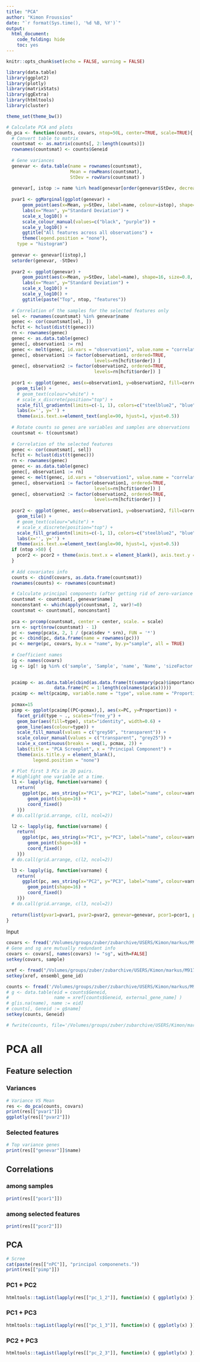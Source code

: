```yaml
---
title: "PCA"
author: "Kimon Froussios"
date: "`r format(Sys.time(), '%d %B, %Y')`"
output: 
  html_document:
    code_folding: hide
    toc: yes
---
```


\VignetteEngine{knitr::knitr}

```r
knitr::opts_chunk$set(echo = FALSE, warning = FALSE)
```

```r
library(data.table)
library(ggplot2)
library(plotly)
library(matrixStats)
library(ggExtra)
library(htmltools)
library(cluster)

theme_set(theme_bw())

# Calculate PCA and plots
do_pca <- function(counts, covars, ntop=50L, center=TRUE, scale=TRUE){
  # Convert table to matrix
  countsmat <- as.matrix(counts[, 2:length(counts)])
  rownames(countsmat) <- counts$Geneid
  
  # Gene variances
  genevar <- data.table(name = rownames(countsmat),
                        Mean = rowMeans(countsmat),
                        StDev = rowVars(countsmat) )
  
  genevar[, istop := name %in% head(genevar[order(genevar$StDev, decreasing = TRUE), name], n=ntop)]
  
  pvar1 <- ggMarginal(ggplot(genevar) +
      geom_point(aes(x=Mean, y=StDev, label=name, colour=istop), shape=16, size=0.8, alpha=0.5) +
      labs(x="Mean", y="Standard Deviation") +
      scale_x_log10() +
      scale_colour_manual(values=c("black", "purple")) +
      scale_y_log10() +
      ggtitle("All features across all observations") +
      theme(legend.position = "none"),
    type = "histogram")
  
  genevar <- genevar[(istop),]
  setorder(genevar, -StDev)
  
  pvar2 <- ggplot(genevar) +
      geom_point(aes(x=Mean, y=StDev, label=name), shape=16, size=0.8, alpha=0.5, colour="purple") +
      labs(x="Mean", y="Standard Deviation") +
      scale_x_log10() +
      scale_y_log10() +
      ggtitle(paste("Top", ntop, "features"))
  
  # Correlation of the samples for the selected features only
  sel <- rownames(countsmat) %in% genevar$name
  genec <- cor(countsmat[sel, ])
  hcfit <- hclust(dist(t(genec)))
  rn <- rownames(genec)
  genec <- as.data.table(genec)
  genec[, observation1 := rn]
  genec <- melt(genec, id.vars = "observation1", value.name = "correlation", variable.name = "observation2")
  genec[, observation1 := factor(observation1, ordered=TRUE, 
                                 levels=rn[hcfit$order]) ]
  genec[, observation2 := factor(observation2, ordered=TRUE, 
                                 levels=rn[hcfit$order]) ]
  
  pcor1 <- ggplot(genec, aes(x=observation1, y=observation2, fill=correlation, label=correlation)) +
    geom_tile() +
    # geom_text(colour="white") +
    # scale_x_discrete(position="top") +
    scale_fill_gradientn(limits=c(-1, 1), colors=c("steelblue2", "blue", "darkblue", "black", "darkred", "red", "orange") ) +
    labs(x='', y='') +
    theme(axis.text.x=element_text(angle=90, hjust=1, vjust=0.5))
  
  # Rotate counts so genes are variables and samples are observations
  countsmat <- t(countsmat)
  
  # Correlation of the selected features
  genec <- cor(countsmat[, sel])
  hcfit <- hclust(dist(t(genec)))
  rn <- rownames(genec)
  genec <- as.data.table(genec)
  genec[, observation1 := rn]
  genec <- melt(genec, id.vars = "observation1", value.name = "correlation", variable.name = "observation2")
  genec[, observation1 := factor(observation1, ordered=TRUE, 
                                 levels=rn[hcfit$order]) ]
  genec[, observation2 := factor(observation2, ordered=TRUE, 
                                 levels=rn[hcfit$order]) ]
  
  pcor2 <- ggplot(genec, aes(x=observation1, y=observation2, fill=correlation, label=correlation)) +
    geom_tile() +
    # geom_text(colour="white") +
    # scale_x_discrete(position="top") +
    scale_fill_gradientn(limits=c(-1, 1), colors=c("steelblue2", "blue", "darkblue", "black", "darkred", "red", "orange") ) +
    labs(x='', y='') +
    theme(axis.text.x=element_text(angle=90, hjust=1, vjust=0.5))
  if (ntop >50) {
    pcor2 <- pcor2 + theme(axis.text.x = element_blank(), axis.text.y = element_blank())
  }
  
  # Add covariates info
  counts <- cbind(covars, as.data.frame(countsmat))
  rownames(counts) <- rownames(countsmat)

  # Calculate principal components (after getting rid of zero-variance genes that can't be standardized)
  countsmat <- countsmat[, genevar$name]
  nonconstant <- which(apply(countsmat, 2, var)!=0)
  countsmat <- countsmat[, nonconstant]
  
  pca <- prcomp(countsmat, center = center, scale. = scale)
  srn <- sqrt(nrow(countsmat) - 1)
  pc <- sweep(pca$x, 2, 1 / (pca$sdev * srn), FUN = '*')
  pc <- cbind(pc, data.frame(name = rownames(pc)))
  pc <- merge(pc, covars, by.x = "name", by.y="sample", all = TRUE)
  
  # Coefficient names
  ig <- names(covars)
  ig <- ig[! ig %in% c('sample', 'Sample', 'name', 'Name', 'sizeFactor')]

  
  pcaimp <- as.data.table(cbind(as.data.frame(t(summary(pca)$importance)), 
                  data.frame(PC = 1:length(colnames(pca$x)))))
  pcaimp <- melt(pcaimp, variable.name = "type", value.name = "Proportion", id.vars = c("PC", "Standard deviation"))
  
  pcmax=15
  pimp <- ggplot(pcaimp[(PC<pcmax),], aes(x=PC, y=Proportion)) +
    facet_grid(type ~ ., scales="free_y") +
    geom_bar(aes(fill=type), stat="identity", width=0.6) +
    geom_line(aes(colour=type)) +
    scale_fill_manual(values = c("grey50", "transparent")) +
    scale_colour_manual(values = c("transparent", "grey25")) +
    scale_x_continuous(breaks = seq(1, pcmax, 2)) +
    labs(title = "PCA Screeplot", x = "Principal Component") +
    theme(axis.title.y = element_blank(),
          legend.position = "none")

  # Plot first 3 PCs in 2D pairs.
  # Highlight one variable at a time.
  l1 <- lapply(ig, function(varname) { 
    return( 
      ggplot(pc, aes_string(x="PC1", y="PC2", label="name", colour=varname)) +
        geom_point(shape=16) +
        coord_fixed()
    )})
  # do.call(grid.arrange, c(l1, ncol=2))

  l2 <- lapply(ig, function(varname) { 
    return( 
      ggplot(pc, aes_string(x="PC1", y="PC3", label="name", colour=varname)) +
        geom_point(shape=16) +
        coord_fixed()
    )})
  # do.call(grid.arrange, c(l2, ncol=2))

  l3 <- lapply(ig, function(varname) { 
    return( 
      ggplot(pc, aes_string(x="PC2", y="PC3", label="name", colour=varname)) +
        geom_point(shape=16) +
        coord_fixed()
    )})
  # do.call(grid.arrange, c(l3, ncol=2))
  
  return(list(pvar1=pvar1, pvar2=pvar2, genevar=genevar, pcor1=pcor1, pcor2=pcor2, nPC=sum(grepl("PC\\d+", names(pc), perl=TRUE)), pimp=pimp, pc_1_2=l1, pc_1_3=l2, pc_2_3=l3))
}
```

Input

```r
covars <- fread('/Volumes/groups/zuber/zubarchive/USERS/Kimon/markus/M9179_quantseq/description/covars.txt')
# Gene and sg are mutually redundant info
covars <- covars[, names(covars) != "sg", with=FALSE]
setkey(covars, sample)

xref <- fread("/Volumes/groups/zuber/zubarchive/USERS/Kimon/markus/M9179_quantseq/aux/xref_mm_genes.txt")
setkey(xref, ensembl_gene_id)

counts <- fread('/Volumes/groups/zuber/zubarchive/USERS/Kimon/markus/M9179_quantseq/process/counts/all_counts_named.tsv')
# g <- data.table(eid = counts$Geneid,
#                 name = xref[counts$Geneid, external_gene_name] )
# g[is.na(name), name := eid]
# counts[, Geneid := g$name]
setkey(counts, Geneid)

# fwrite(counts, file='/Volumes/groups/zuber/zubarchive/USERS/Kimon/markus/M9179_quantseq/process/counts/all_counts_renamed.tsv', sep="\t")
```

# PCA all

## Feature selection

### Variances

```r
# Variance VS Mean
res <- do_pca(counts, covars)
print(res[["pvar1"]])
ggplotly(res[["pvar2"]])
```

### Selected features

```r
# Top variance genes
print(res[["genevar"]]$name)
```

## Correlations

### among samples

```r
print(res[["pcor1"]])
```

### among selected features

```r
print(res[["pcor2"]])
```

## PCA

```r
# Scree
cat(paste(res[["nPC"]], "principal componenets."))
print(res[["pimp"]])
```

### PC1 + PC2

```r
htmltools::tagList(lapply(res[["pc_1_2"]], function(x) { ggplotly(x) }))
```

### PC1 + PC3

```r
htmltools::tagList(lapply(res[["pc_1_3"]], function(x) { ggplotly(x) }))
```

### PC2 + PC3

```r
htmltools::tagList(lapply(res[["pc_2_3"]], function(x) { ggplotly(x) }))
```

